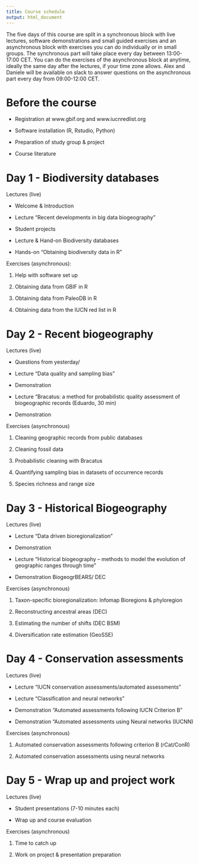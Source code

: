 ```yaml
---
title: Course schedule
output: html_document
---
```


The five days of this course are split in a synchronous block with live lectures, software demonstrations and small guided exercises and an asynchronous block with exercises you can do individually or in small groups. The synchronous part will take place every day between 13:00-17:00 CET. You can do the exercises of the asynchronous block at anytime, ideally the same day after the lectures, if your time zone allows. Alex and Daniele will be available on slack to answer questions on the asynchronous part every day from 09:00-12:00 CET. 

# Before the course

- Registration at www.gbif.org and www.iucnredlist.org

- Software installation (R, Rstudio, Python)

- Preparation of study group & project

- Course literature

# Day 1 - Biodiversity databases

Lectures (live)

- Welcome & Introduction 

- Lecture "Recent developments in big data biogeography" 

- Student projects

- Lecture & Hand-on Biodiversity databases

- Hands-on "Obtaining biodiversity data in R"


Exercises (asynchronous):

1. Help with software set up

2. Obtaining data from GBIF in R

3. Obtaining data from PaleoDB in R

4. Obtaining data from the IUCN red list in R


# Day 2 - Recent biogeography

Lectures (live)

- Questions from yesterday/ 

- Lecture "Data quality and sampling bias"

- Demonstration

- Lecture "Bracatus: a method for probabilistic quality assessment of biogeographic records (Eduardo, 30 min)

- Demonstration


Exercises (asynchronous)

1. Cleaning geographic records from public databases

2. Cleaning fossil data

3. Probabilistic cleaning with Bracatus

4. Quantifying sampling bias in datasets of occurrence records

5. Species richness and range size


# Day 3 - Historical Biogeography 

Lectures (live)

- Lecture "Data driven bioregionalization"

- Demonstration

- Lecture “Historical biogeography – methods to model the evolution of geographic ranges through time”

- Demonstration BiogeogrBEARS/ DEC


Exercises (asynchronous)

1. Taxon-specific bioregionalization: Infomap Bioregions & phyloregion

2. Reconstructing ancestral areas (DEC)

3. Estimating the number of shifts (DEC BSM)

4. Diversification rate estimation (GeoSSE)


# Day 4 - Conservation assessments 

Lectures (live)

- Lecture "IUCN conservation assessments/automated assessments"

- Lecture "Classification and neural networks"

- Demonstration "Automated assessments following IUCN Criterion B"

- Demonstration "Automated assessments using Neural networks (IUCNN)


Exercises (asynchronous)

1. Automated conservation assessments following criterion B (rCat/ConR)

2. Automated conservation assessments using neural networks


# Day 5 - Wrap up and project work 

Lectures (live)

- Student presentations (7-10 minutes each)

- Wrap up and course evaluation


Exercises (asynchronous)

1. Time to catch up

2. Work on project & presentation preparation



